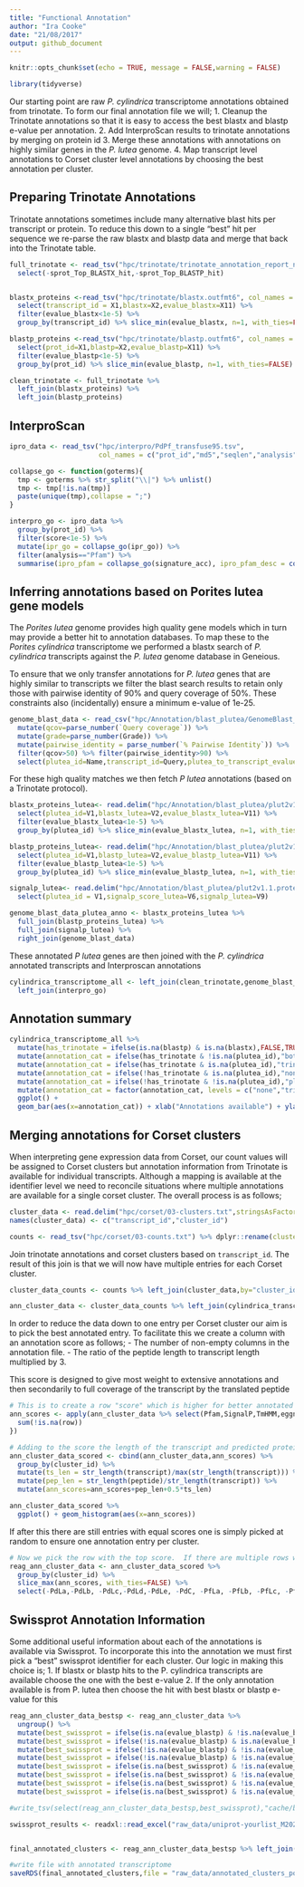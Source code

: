 ```yaml
---
title: "Functional Annotation"
author: "Ira Cooke"
date: "21/08/2017"
output: github_document
---
```


```r
knitr::opts_chunk$set(echo = TRUE, message = FALSE,warning = FALSE)
```

```r
library(tidyverse)
```

Our starting point are raw *P. cylindrica* transcriptome annotations obtained from trinotate. To form our final annotation file we will; 
  1. Cleanup the Trinotate annotations so that it is easy to access the best blastx and blastp e-value per annotation.
  2. Add InterproScan results to trinotate annotations by merging on protein id
  3. Merge these annotations with annotations on highly similar genes in the *P. lutea* genome.
  4. Map transcript level annotations to Corset cluster level annotations by choosing the best annotation per cluster.

## Preparing Trinotate Annotations

Trinotate annotations sometimes include many alternative blast hits per transcript or protein. To reduce this down to a single "best" hit per sequence we re-parse the raw blastx and blastp data and merge that back into the Trinotate table.

```r
full_trinotate <- read_tsv("hpc/trinotate/trinotate_annotation_report_nogenes.xls", na = ".") %>% 
  select(-sprot_Top_BLASTX_hit,-sprot_Top_BLASTP_hit)


blastx_proteins <-read_tsv("hpc/trinotate/blastx.outfmt6", col_names = FALSE) %>% 
  select(transcript_id = X1,blastx=X2,evalue_blastx=X11) %>% 
  filter(evalue_blastx<1e-5) %>% 
  group_by(transcript_id) %>% slice_min(evalue_blastx, n=1, with_ties=FALSE)

blastp_proteins <-read_tsv("hpc/trinotate/blastp.outfmt6", col_names = FALSE) %>% 
  select(prot_id=X1,blastp=X2,evalue_blastp=X11) %>% 
  filter(evalue_blastp<1e-5) %>% 
  group_by(prot_id) %>% slice_min(evalue_blastp, n=1, with_ties=FALSE)

clean_trinotate <- full_trinotate %>% 
  left_join(blastx_proteins) %>% 
  left_join(blastp_proteins) 
```

## InterproScan

```r
ipro_data <- read_tsv("hpc/interpro/PdPf_transfuse95.tsv",
                      col_names = c("prot_id","md5","seqlen","analysis","signature_acc","signature_desc","start","stop","score","status","date","ipr_acc","ipr_ann","ipr_go", "pathways"),guess_max = 10000)

collapse_go <- function(goterms){
  tmp <- goterms %>% str_split("\\|") %>% unlist() 
  tmp <- tmp[!is.na(tmp)]
  paste(unique(tmp),collapse = ";")
}

interpro_go <- ipro_data %>% 
  group_by(prot_id) %>% 
  filter(score<1e-5) %>% 
  mutate(ipr_go = collapse_go(ipr_go)) %>% 
  filter(analysis=="Pfam") %>% 
  summarise(ipro_pfam = collapse_go(signature_acc), ipro_pfam_desc = collapse_go(signature_desc), ipr_go = unique(ipr_go))
```


## Inferring annotations based on Porites lutea gene models

The *Porites lutea* genome provides high quality gene models which in turn may provide a better hit to annotation databases. To map these to the *Porites cylindrica* transcriptome we performed a blastx search of *P. cylindrica* transcripts against the *P. lutea* genome database in Geneious.

To ensure that we only transfer annotations for *P. lutea* genes that are highly similar to transcripts we filter the blast search results to retain only those with pairwise identity of 90% and query coverage of 50%.  These constraints also (incidentally) ensure a minimum e-value of 1e-25. 


```r
genome_blast_data <- read_csv("hpc/Annotation/blast_plutea/GenomeBlast_P.cylindrica_vs_P.lutea.csv") %>% 
  mutate(qcov=parse_number(`Query coverage`)) %>% 
  mutate(grade=parse_number(Grade)) %>% 
  mutate(pairwise_identity = parse_number(`% Pairwise Identity`)) %>% 
  filter(qcov>50) %>% filter(pairwise_identity>90) %>% 
  select(plutea_id=Name,transcript_id=Query,plutea_to_transcript_evalue=`E Value`,plutea_to_transcript_grade=grade)
```

For these high quality matches we then fetch *P lutea* annotations (based on a Trinotate protocol).

```r
blastx_proteins_lutea<- read.delim("hpc/Annotation/blast_plutea/plut2v1.1.proteins.blastx.outfmt6",header=FALSE,sep="") %>% 
  select(plutea_id=V1,blastx_lutea=V2,evalue_blastx_lutea=V11) %>% 
  filter(evalue_blastx_lutea<1e-5) %>% 
  group_by(plutea_id) %>% slice_min(evalue_blastx_lutea, n=1, with_ties=FALSE)

blastp_proteins_lutea<- read.delim("hpc/Annotation/blast_plutea/plut2v1.1.proteins.blastp.outfmt6",header=FALSE,sep="") %>% 
  select(plutea_id=V1,blastp_lutea=V2,evalue_blastp_lutea=V11) %>% 
  filter(evalue_blastp_lutea<1e-5) %>% 
  group_by(plutea_id) %>% slice_min(evalue_blastp_lutea, n=1, with_ties=FALSE)

signalp_lutea<- read.delim("hpc/Annotation/blast_plutea/plut2v1.1.proteins.signalp.out",header=FALSE,sep="", comment.char = "#") %>% 
  select(plutea_id = V1,signalp_score_lutea=V6,signalp_lutea=V9)

genome_blast_data_plutea_anno <- blastx_proteins_lutea %>% 
  full_join(blastp_proteins_lutea) %>% 
  full_join(signalp_lutea) %>% 
  right_join(genome_blast_data)
```

These annotated *P lutea* genes are then joined with the *P. cylindrica* annotated transcripts and Interproscan annotations

```r
cylindrica_transcriptome_all <- left_join(clean_trinotate,genome_blast_data_plutea_anno,by="transcript_id") %>% 
  left_join(interpro_go)
```

## Annotation summary

```r
cylindrica_transcriptome_all %>% 
  mutate(has_trinotate = ifelse(is.na(blastp) & is.na(blastx),FALSE,TRUE)) %>% 
  mutate(annotation_cat = ifelse(has_trinotate & !is.na(plutea_id),"both",NA)) %>% 
  mutate(annotation_cat = ifelse(has_trinotate & is.na(plutea_id),"trinotate_only",annotation_cat)) %>% 
  mutate(annotation_cat = ifelse(!has_trinotate & is.na(plutea_id),"none",annotation_cat)) %>% 
  mutate(annotation_cat = ifelse(!has_trinotate & !is.na(plutea_id),"plutea_only",annotation_cat)) %>% 
  mutate(annotation_cat = factor(annotation_cat, levels = c("none","trinotate_only","plutea_only","both"), ordered=TRUE)) %>% 
  ggplot() +
  geom_bar(aes(x=annotation_cat)) + xlab("Annotations available") + ylab("Number of transcripts")
```


## Merging annotations for Corset clusters

When interpreting gene expression data from Corset, our count values will be assigned to Corset clusters but annotation information from Trinotate is available for individual transcripts.  Although a mapping is available at the identifier level we need to reconcile situations where multiple annotations are available for a single corset cluster.  The overall process is as follows;

```r
cluster_data <- read.delim("hpc/corset/03-clusters.txt",stringsAsFactors = FALSE, header = FALSE)
names(cluster_data) <- c("transcript_id","cluster_id")

counts <- read_tsv("hpc/corset/03-counts.txt") %>% dplyr::rename(cluster_id=X1)
```

Join trinotate annotations and corset clusters based on `transcript_id`. The result of this join is that we will now have multiple entries for each Corset cluster. 

```r
cluster_data_counts <- counts %>% left_join(cluster_data,by="cluster_id")

ann_cluster_data <- cluster_data_counts %>% left_join(cylindrica_transcriptome_all, by="transcript_id")
```

In order to reduce the data down to one entry per Corset cluster our aim is to pick the best annotated entry. To facilitate this we create a column with an annotation score as follows;
  - The number of non-empty columns in the annotation file. 
  - The ratio of the peptide length to transcript length multiplied by 3.  

This score is designed to give most weight to extensive annotations and then secondarily to full coverage of the transcript by the translated peptide

```r
# This is to create a row "score" which is higher for better annotated transcripts.
ann_scores <- apply(ann_cluster_data %>% select(Pfam,SignalP,TmHMM,eggnog,Kegg,gene_ontology_blast,blastx,blastp,blastx_lutea,blastp_lutea,ipr_go,ipro_pfam),1,function(row){
  sum(!is.na(row))
})

# Adding to the score the length of the transcript and predicted protein
ann_cluster_data_scored <- cbind(ann_cluster_data,ann_scores) %>% 
  group_by(cluster_id) %>% 
  mutate(ts_len = str_length(transcript)/max(str_length(transcript))) %>% 
  mutate(pep_len = str_length(peptide)/str_length(transcript)) %>% 
  mutate(ann_scores=ann_scores+pep_len+0.5*ts_len)
```

```r
ann_cluster_data_scored %>% 
  ggplot() + geom_histogram(aes(x=ann_scores))
```


If after this there are still entries with equal scores one is simply picked at random to ensure one annotation entry per cluster.

```r
# Now we pick the row with the top score.  If there are multiple rows with the same score just pick one at random
reag_ann_cluster_data <- ann_cluster_data_scored %>% 
  group_by(cluster_id) %>% 
  slice_max(ann_scores, with_ties=FALSE) %>% 
  select(-PdLa,-PdLb, -PdLc,-PdLd,-PdLe, -PdC, -PfLa, -PfLb, -PfLc, -PfLd, -PfLe, -PfC)
```


## Swissprot Annotation Information

Some additional useful information about each of the annotations is available via Swissprot. To incorporate this into the annotation we must first pick a "best" swissprot identifier for each cluster.  Our logic in making this choice is;
  1. If blastx or blastp hits to the P. cylindrica transcripts are available choose the one with the best e-value
  2. If the only annotation available is from P. lutea then choose the hit with best blastx or blastp e-value for this

```r
reag_ann_cluster_data_bestsp <- reag_ann_cluster_data %>% 
  ungroup() %>% 
  mutate(best_swissprot = ifelse(is.na(evalue_blastp) & !is.na(evalue_blastx),   blastx,NA)) %>% 
  mutate(best_swissprot = ifelse(!is.na(evalue_blastp) & is.na(evalue_blastx) ,   blastp, best_swissprot)) %>% 
  mutate(best_swissprot = ifelse(!is.na(evalue_blastp) & !is.na(evalue_blastx) & (evalue_blastp>evalue_blastx), blastx, best_swissprot)) %>%   
  mutate(best_swissprot = ifelse(!is.na(evalue_blastp) & !is.na(evalue_blastx) & (evalue_blastp<evalue_blastx), blastp, best_swissprot)) %>%   
  mutate(best_swissprot = ifelse(is.na(best_swissprot) & !is.na(evalue_blastp_lutea) & is.na(evalue_blastx_lutea), as.character(blastx_lutea), best_swissprot)) %>% 
  mutate(best_swissprot = ifelse(is.na(best_swissprot) & !is.na(evalue_blastx_lutea) & is.na(evalue_blastp_lutea), as.character(blastp_lutea), best_swissprot)) %>% 
  mutate(best_swissprot = ifelse(is.na(best_swissprot) & !is.na(evalue_blastx_lutea) & !is.na(evalue_blastp_lutea) & (evalue_blastp_lutea<evalue_blastx_lutea), as.character(blastp_lutea), best_swissprot)) %>% 
  mutate(best_swissprot = ifelse(is.na(best_swissprot) & !is.na(evalue_blastx_lutea) & !is.na(evalue_blastp_lutea) & (evalue_blastp_lutea>evalue_blastx_lutea), as.character(blastx_lutea), best_swissprot))

#write_tsv(select(reag_ann_cluster_data_bestsp,best_swissprot),"cache/best_swissprot.tsv")

swissprot_results <- readxl::read_excel("raw_data/uniprot-yourlist_M202011038471C63D39733769F8E060B506551E12034541F.xlsx",guess_max = 10000) %>% select(Entry,`Entry name`,`Protein names`,`Gene names`,Organism,Keywords)


final_annotated_clusters <- reag_ann_cluster_data_bestsp %>% left_join(swissprot_results,by=c("best_swissprot"="Entry name"))
```
  

```r
#write file with annotated transcriptome
saveRDS(final_annotated_clusters,file = "raw_data/annotated_clusters_porites.rda")
```




